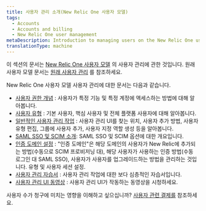 ```yaml
---
title: 사용자 관리 소개(New Relic One 사용자 모델)
tags:
  - Accounts
  - Accounts and billing
  - New Relic One user management
metaDescription: Introduction to managing users on the New Relic One user model.
translationType: machine
---
```


이 섹션의 문서는 [New Relic One 사용자 모델](/docs/accounts/original-accounts-billing/original-product-based-pricing/overview-user-models) 의 사용자 관리에 관한 것입니다. 원래 사용자 모델 문서는 [원래 사용자 관리](/docs/accounts/original-accounts-billing/original-users-roles) 를 참조하세요.

New Relic One 사용자 모델 사용자 관리에 대한 문서는 다음과 같습니다.

* [사용자 권한 개념](/docs/accounts/accounts-billing/new-relic-one-user-management/user-management-concepts) : 사용자가 특정 기능 및 특정 계정에 액세스하는 방법에 대해 알아봅니다.
* [사용자 유형](/docs/accounts/accounts-billing/new-relic-one-user-management/user-type) : 기본 사용자, 핵심 사용자 및 전체 플랫폼 사용자에 대해 알아봅니다.
* [일반적인 사용자 관리 작업](/docs/accounts/accounts-billing/new-relic-one-user-management/user-management-ui-and-tasks/) : 사용자 관리 UI를 찾는 위치, 사용자 추가 방법, 사용자 유형 편집, 그룹에 사용자 추가, 사용자 지정 역할 생성 등을 알아봅니다.
* [SAML SSO 및 SCIM 소개](/docs/accounts/accounts-billing/new-relic-one-user-management/introduction-saml-scim): SAML SSO 및 SCIM 옵션에 대한 개요입니다.
* [인증 도메인 설정](/docs/accounts/accounts-billing/new-relic-one-pricing-users/configure-authentication-domains) : "인증 도메인"은 해당 도메인의 사용자가 New Relic에 추가되는 방법(수동으로 SCIM 프로비저닝 대), 해당 사용자가 사용하는 인증 방법(수동 로그인 대 SAML SSO), 사용자가 사용자를 업그레이드하는 방법을 관리하는 것입니다. 유형 및 사용자 세션 설정.
* [사용자 관리 자습서](/docs/accounts/accounts-billing/new-relic-one-user-management/tutorial-add-new-user-groups-roles-new-relic-one-user-model) : 사용자 관리 작업에 대한 보다 심층적인 자습서입니다.
* [사용자 관리 UI 동영상](/docs/accounts/accounts-billing/new-relic-one-user-management/user-mgmt-videos) : 사용자 관리 UI가 작동하는 동영상을 시청하세요.

사용자 수가 청구에 미치는 영향을 이해하고 싶으십니까? [사용자 관련 결제를](/docs/accounts/accounts-billing/new-relic-one-pricing-users/new-relic-one-pricing-billing#user-count) 참조하세요.